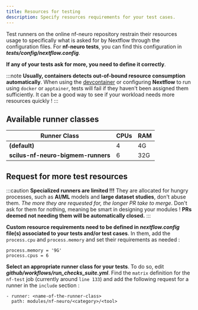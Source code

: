 ```yaml
---
title: Resources for testing 
description: Specify resources requirements for your test cases.
---
```


Test runners on the online nf-neuro repository restrain their resources usage to specifically what is asked for by
Nextflow through the configuration files. For **nf-neuro tests**, you can find this configuration in
**_tests/config/nextflow.config_**.

**If any of your tests ask for more, you need to define it correctly**.

:::note
**Usually, containers detects out-of-bound resource consumption automatically**. When using the [devcontainer]() or configuring
**Nextflow** to run using `docker` or `apptainer`, tests will fail if they haven't been assigned them sufficiently. It can be
a good way to see if your workload needs more resources quickly !
:::

## Available runner classes

| Runner Class                       | CPUs | RAM |
| ---------------------------------- | ---- | --- |
| **(default)**                      | 4    | 4G  |
| **scilus-nf-neuro-bigmem-runners** | 6    | 32G |

## Request for more test resources

:::caution
**Specialized runners are limited !!!** They are allocated for hungry processes, such as **AI/ML** models and **large dataset studies**,
don't abuse them. _The more they are requested for, the longer PR take to merge_. Don't ask for them for nothing, meaning be smart in
designing your modules ! **PRs deemed not needing them will be automatically closed.**
:::

**Custom resource requirements need to be defined in _nextflow.config_ file(s) associated to your tests and/or
test cases**. In them, add the `process.cpu` and `process.memory` and set their requirements as needed :

```
process.memory = '9G'
process.cpus = 6
```

**Select an appropriate runner class for your tests**. To do so, edit **_github/workflows/run_checks_suite.yml_**. Find the
`matrix` definition for the `nf-test` job (currently around `line 133`) and add the following request for a runner in the
`include` section :

```
- runner: <name-of-the-runner-class>
  path: modules/nf-neuro/<category>/<tool>
```
